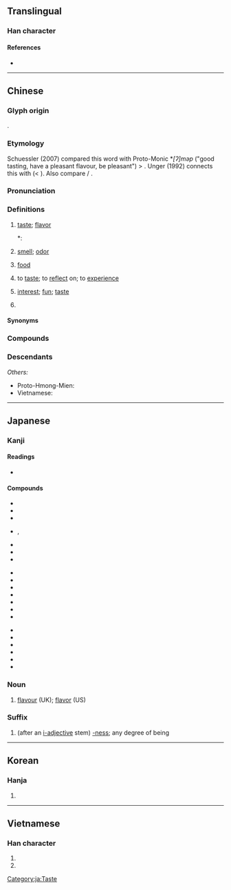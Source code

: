 {{character info/new}}
{{also|昧}}
==Translingual==

===Han character===
{{Han char|rn=30|rad=口|as=05|sn=8|four=65090|canj=RJD|ids=⿰口未}}

====References====
* {{Han ref|kx=0182.130|dkj=03456|dj=0401.140|hdz=10597.060|uh=5473|ud=21619|bh=A8FD|bd=43261}}

----

==Chinese==
{{zh-forms}}

===Glyph origin===
{{Han etym}}
{{Han compound|口|未|t1=mouth|ls=psc|c1=s|c2=p}}.

===Etymology===
Schuessler (2007) compared this word with Proto-Monic *''[ʔ]məp'' ("good tasting, have a pleasant flavour, be pleasant") > {{cog|mnw|မိပ်|tr=mìp||to be happy, to enjoy}}. Unger (1992) connects this with {{cog|bo|བྲོད}} (< {{m|bo|བྲོ||to taste}}). Also compare {{etyl|ko|-}} {{ko-l|맛|mas|taste}} / {{ko-l|멋|mes|taste; charm}}.

===Pronunciation===
{{zh-pron
|m=wèi,er=y
|m-s=wei4
|c=mei6
|h=pfs=mi
|md=ê/mê
|md_note=ê - taste, smell, food; mê - (''figurative'') taste, fun, interest
|mn=bī
|mn-t=bhi7
|w=3mi,3vi
|w_note=3mi - colloquial; 3vi - literary
|mc=y
|oc=y
|cat=n,cls
}}

===Definitions===
{{zh-hanzi}}

# [[taste]]; [[flavor]]
#*: {{zh-x|甘橘，^大厘 城 有 之，其 味 酸。|Dali City has sweet tangerines, but their flavour is sour.|CL|ref={{RQ:Manshu|7|Tea, Trees, Herbs and Fruits|7}}}}
# [[smell]]; [[odor]] {{zh-mw|m:股|c:𠹻}}
#: {{zh-x|點解 你 間 房{fong4-2} 好似 有 𠹻 味 嘅？|Why does your room seem like there is some '''smell'''?|C}}
# [[food]]
#: {{zh-x|海味|seafood [i.e. taste of the sea]}}
# to [[taste]]; to [[reflect]] on; to [[experience]]
#: {{zh-x|品味|to taste; to appreciate}}
# [[interest]]; [[fun]]; [[taste]]
#: {{zh-x|意味|meaning}}
#: {{zh-x|趣味|fun; taste}}
# {{zh-classifier|ingredients of a Chinese medicine prescription}}

====Synonyms====
{{zh-dial|味道}}
{{zh-dial|氣味}}

===Compounds===
{{zh-der|風味|海味|味道|味精|味蕾|五味子|意味|鮮味|一味|一味禪|三月不知肉味|不夠味|不彀味|不是味|不是滋味|世味|串味|乏味|五味|人味兒|人情味|低級趣味|個中滋味|入味|六味|其味無窮|兼味|冰冷無味|別有風味|北杜味納河|南味|厚味|厚味臘毒|原味|口味|吃味|吃味兒|合口味|吟味|含味|味兒|味勝易牙|味同嚼蠟|味噌|味噌湯|味外味|味如雞肋|味素|味覺|味覺器|和味|品味|回味|回味無窮|土味|夠味|女人味|家鄉味|尋味|對味|山珍海味|情味|意味深長|找沒味兒|披味|掛味兒|易牙之味|是味兒|有味|有味兒|有味電影|有滋有味兒|枯燥無味|正味|殊滋異味|氣味|氣味相合|氣味相投|沒人味|沒味|沒味兒|沒味道|況味|津津有味|淡然無味|淡而無味|淡薄無味|滋味|滋味兒|滷味|烈味|無味|熟讀玩味|玩味|珍味|珍羞美味|珍饈百味|甘味|甜味|異味|禪味|索然無味|美味|美味可口|耐人尋味|聞韶忘味|脾味|腥味|腥臊味|膏粱厚味|膩味|臊味|臘味|臭味|臭味相投|興味|興味盎然|興味索然|舊時風味|色香味俱全|芝蘭氣味|苜蓿風味|藥味|衠一味|言語無味|語言無味|誦味|調味|調味乳|調味品|調味料|諷味|走味|走味兒|趣味|趣味橫生|蹇味兒|辣味|辨味|道學味|鄉味|野味|銅臭味|霉味|韻味|食不二味|食不兼味|食不甘味|食不知味|食不累味|食不終味|食不遑味|食不重味|食之無味，棄之不甘|食之無味，棄之可惜|食味方丈|食髓知味|餘味|餘味無窮|香味|體味}}

===Descendants===
{{CJKV||み|j2=び|미|vị}}
''Others:''
* Proto-Hmong-Mien: {{l|hmx-pro|*hmeiᴴ||taste; to try}}
* Vietnamese: {{l|vi|mùi||smell}}

----

==Japanese==

===Kanji===
{{ja-kanji|grade=3|rs=口05}}

====Readings====
* {{ja-readings|goon=[[み]] ([[mi]])|kanon=[[び]] ([[bi]])|kun=[[あじ]] ([[aji]]), [[あじわう]] ([[味わう]], [[ajiwau]])}}

====Compounds====
{{top3}}
* {{ja-r|味方|みかた}}
* {{ja-r|味噌|みそ}}
* {{ja-r|味噌汁|みそしる}}
* {{ja-r|三味線|しゃみせん}}, {{ja-r|三味線|さみせん}}
* {{ja-r|興味|きょうみ}}
* {{ja-r|意味|いみ}}
* {{ja-r|無意味|むいみ}}
{{mid3}}
* {{ja-r|甘味|あまみ}}
* {{ja-r|地味|じみ}}
* {{ja-r|気味|きみ}}
* {{ja-r|不気味|ぶきみ}}
* {{ja-r|趣味|しゅみ}}
* {{ja-r|赤味|あかみ}}
* {{ja-r|黒味|くろみ}}
{{mid3}}
* {{ja-r|厚味|あつみ}}
* {{ja-r|不味い|まずい}}
* {{ja-r|美味しい|おいし.い}}
* {{ja-r|旨味|うまみ}}
* {{ja-r|賞味|しょうみ}}
* {{ja-r|薬味|やくみ}}
{{bottom}}

===Noun===
{{ja-noun|あじ}}

# [[flavour]] (UK); [[flavor]] (US)

===Suffix===
{{ja-pos|み|suffix}}

# (after an [[形容詞|i-adjective]] stem) [[-ness]]; any degree of being

[[Category:ja:Taste]]

----

==Korean==

===Hanja===
{{ko-hanja|hangeul=미|rv=mi|mr=mi}}

# {{defn|lang=ko|sort=口05}}

----

==Vietnamese==

===Han character===
{{vi-hantu|[[vị]], [[mùi]], [[mồi]]|rs=口05}}

# {{Nom form of|mùi|[[smell]]; [[scent]]}}
# {{han tu form of|vị|[[taste]]; [[flavor]]}}